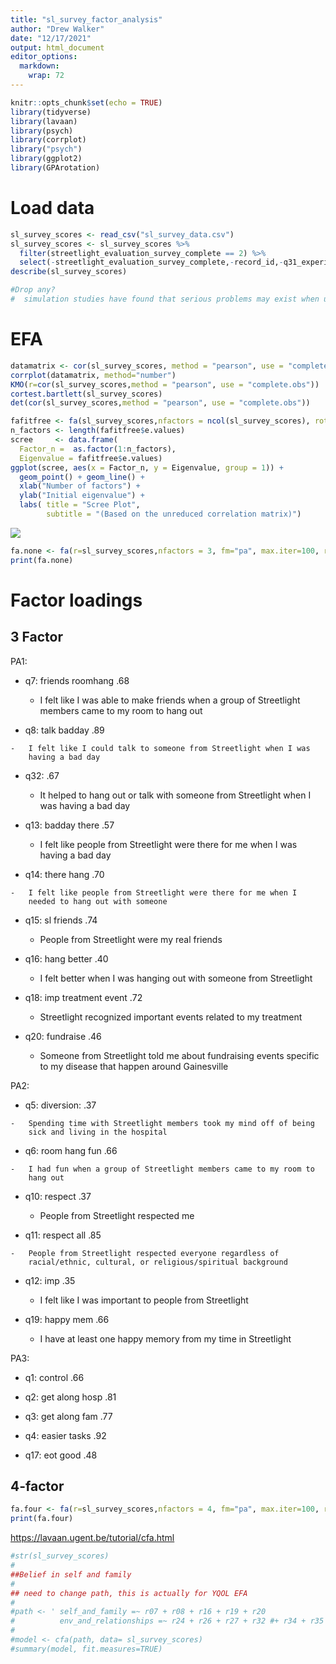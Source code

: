 ```yaml
---
title: "sl_survey_factor_analysis"
author: "Drew Walker"
date: "12/17/2021"
output: html_document
editor_options: 
  markdown: 
    wrap: 72
---
```


```r
knitr::opts_chunk$set(echo = TRUE)
library(tidyverse)
library(lavaan)
library(psych)
library(corrplot)
library("psych")
library(ggplot2)
library(GPArotation)
```

# Load data

```r
sl_survey_scores <- read_csv("sl_survey_data.csv")
sl_survey_scores <- sl_survey_scores %>% 
  filter(streetlight_evaluation_survey_complete == 2) %>% 
  select(-streetlight_evaluation_survey_complete,-record_id,-q31_experience, -q21_lounge_fun, -q22_lounge_friends, -q23_lounge_age,-q24_slmemb_ill,-q25_outpat_trans_talk,-q26_outpattrans_friend, -q27_adulttrans_talk,-q28_adulttrans_friend,-q30_cf_yearbook,-hospital_now)
describe(sl_survey_scores)

#Drop any? 
#  simulation studies have found that serious problems may exist when univariate skewness is ≥2.0 and kurtosis is ≥7.0 


```

# EFA

```r
datamatrix <- cor(sl_survey_scores, method = "pearson", use = "complete.obs")
corrplot(datamatrix, method="number")
KMO(r=cor(sl_survey_scores,method = "pearson", use = "complete.obs"))
cortest.bartlett(sl_survey_scores)
det(cor(sl_survey_scores,method = "pearson", use = "complete.obs"))

fafitfree <- fa(sl_survey_scores,nfactors = ncol(sl_survey_scores), rotate = "none")
n_factors <- length(fafitfree$e.values)
scree     <- data.frame(
  Factor_n =  as.factor(1:n_factors), 
  Eigenvalue = fafitfree$e.values)
ggplot(scree, aes(x = Factor_n, y = Eigenvalue, group = 1)) + 
  geom_point() + geom_line() +
  xlab("Number of factors") +
  ylab("Initial eigenvalue") +
  labs( title = "Scree Plot", 
        subtitle = "(Based on the unreduced correlation matrix)")

```

![](http://127.0.0.1:39867/chunk_output/052A8F2CF5333BA4/8D377EBD/cgaqowjio2537/00000f.png?fixed_size=1)

```r
fa.none <- fa(r=sl_survey_scores,nfactors = 3, fm="pa", max.iter=100, rotate="oblimin") 
print(fa.none)

```

# Factor loadings

## 3 Factor

PA1:

-   q7: friends roomhang .68

    -   I felt like I was able to make friends when a group of
        Streetlight members came to my room to hang out

-    q8: talk badday .89

    -   I felt like I could talk to someone from Streetlight when I was
        having a bad day

-   q32: .67

    -   It helped to hang out or talk with someone from Streetlight when
        I was having a bad day

-   q13: badday there .57

    -   I felt like people from Streetlight were there for me when I was
        having a bad day

-    q14: there hang .70

    -   I felt like people from Streetlight were there for me when I
        needed to hang out with someone

-   q15: sl friends .74

    -   People from Streetlight were my real friends

-   q16: hang better .40

    -   I felt better when I was hanging out with someone from
        Streetlight

-   q18: imp treatment event .72

    -   Streetlight recognized important events related to my treatment

-   q20: fundraise .46

    -   Someone from Streetlight told me about fundraising events
        specific to my disease that happen around Gainesville

PA2:

-    q5: diversion: .37

    -   Spending time with Streetlight members took my mind off of being
        sick and living in the hospital

-    q6: room hang fun .66

    -   I had fun when a group of Streetlight members came to my room to
        hang out

-   q10: respect .37

    -   People from Streetlight respected me

-    q11: respect all .85

    -   People from Streetlight respected everyone regardless of
        racial/ethnic, cultural, or religious/spiritual background

-   q12: imp .35

    -   I felt like I was important to people from Streetlight

-   q19: happy mem .66

    -   I have at least one happy memory from my time in Streetlight

PA3:

-   q1: control .66

-   q2: get along hosp .81

-    q3: get along fam .77

-   q4: easier tasks .92

-   q17: eot good .48

## 4-factor 

```r
fa.four <- fa(r=sl_survey_scores,nfactors = 4, fm="pa", max.iter=100, rotate="oblimin") 
print(fa.four)
```

<https://lavaan.ugent.be/tutorial/cfa.html>

```r
#str(sl_survey_scores)
#
##Belief in self and family
#
## need to change path, this is actually for YQOL EFA
#
#path <- ' self_and_family =~ r07 + r08 + r16 + r19 + r20 
#          env_and_relationships =~ r24 + r26 + r27 + r32 #+ r34 + r35 '
#
#model <- cfa(path, data= sl_survey_scores)
#summary(model, fit.measures=TRUE)
```
